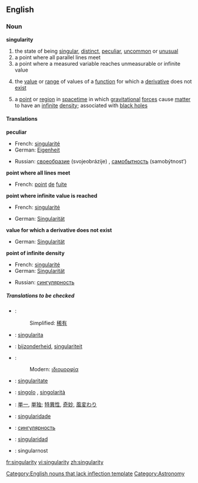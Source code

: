 ==English==

===Noun===
'''singularity'''

# the state of being [[singular]], [[distinct]], [[peculiar]], [[uncommon]] or [[unusual]]
# a point where all parallel lines meet
# a point where a measured variable reaches unmeasurable or infinite value
#{{mathematics}} the [[value]] or [[range]] of values of a [[function]] for which a [[derivative]] does not [[exist]]
#{{physics}} a [[point]] or [[region]] in [[spacetime]] in which [[gravitational]] [[force]]s cause [[matter]] to have an [[infinite]] [[density]]; associated with [[black hole]]s

====Translations====
'''peculiar'''
{{top}}
*French: [[singularité]] {{f}}
*German: [[Eigenheit]] {{f}}
{{mid}}
*Russian: [[своеобразие]] (svojeobrázije) {{n}}, [[самобытность]] (samobýtnost’) {{f}}
{{bottom}}

'''point where all lines meet'''
{{top}}
*French: [[point]] {{m}} [[de]] [[fuite]]
{{mid}}
{{bottom}}

'''point where infinite value is reached'''
{{top}}
*French: [[singularité]] {{f}}
{{mid}}
*German: [[Singularität]] {{f}}
{{bottom}}

'''value for which a derivative does not exist'''
{{top}}
*German: [[Singularität]] {{f}}
{{mid}}
{{bottom}}

'''point of infinite density'''
{{top}}
*French: [[singularité]] {{f}}
*German: [[Singularität]] {{f}}
{{mid}}
*Russian: [[сингулярность]]
{{bottom}}

=====Translations to be checked=====
{{checktrans}}
*{{ttbc|Chinese}}:
*:Simplified: [[稀有]]
*{{ttbc|Czech}}: [[singularita]]
*{{ttbc|Dutch}}: [[bijzonderheid]], [[singulariteit]]
*{{ttbc|Greek}}:
*:Modern: [[ιδιομορφία]]
*{{ttbc|Interlingua}}: [[singularitate]]
*{{ttbc|Italian}}: [[singolo]] {{m}}, [[singolarità]] {{f}}
*{{ttbc|Japanese}}: [[単一]], [[単独]]; [[特異性]], [[奇妙]], [[風変わり]]
*{{ttbc|Portuguese}}: [[singularidade]] {{f}}
*{{ttbc|Russian}}: [[сингулярность]]
*{{ttbc|Spanish}}: [[singularidad]] {{f}}
*{{ttbc|Slovenian}}: singularnost

[[Category:English nouns that lack inflection template]]
[[Category:Astronomy]]

[[fr:singularity]]
[[vi:singularity]]
[[zh:singularity]]